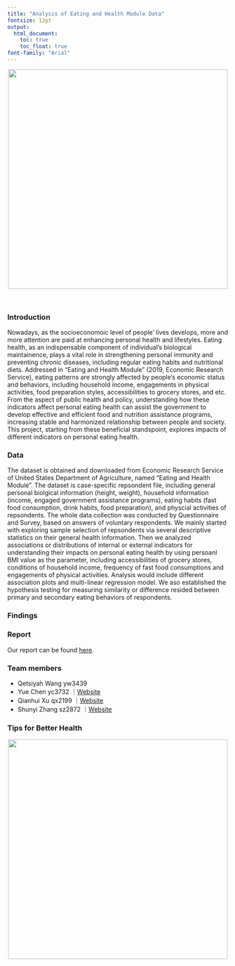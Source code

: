 ```yaml
---
title: "Analysis of Eating and Health Module Data"
fontsize: 12pt
output:   
  html_document:
    toc: true
    toc_float: true
font-family: "Arial"
---
```


<center>

![](images/Wellness-Header.jpg){width=500px}
</center>

<br>

### Introduction

Nowadays, as the socioeconomoic level of people' lives develops, more and more attention are paid at enhancing personal health and lifestyles. Eating health, as an indispensable component of individual's biological maintainence, plays a vital role in strengthening personal immunity and preventing chronic diseases, including regular eating habits and nutritional diets. Addressed in "Eating and Health Module" (2019, Economic Research Service), eating patterns are strongly affected by people's economic status and behaviors, including household income, engagements in physical activities, food preparation styles, accessibilities to grocery stores, and etc. From the aspect of public health and policy, understanding how these indicators affect personal eating health can assist the government to develop effective and efficient food and nutrition assistance programs, increasing stable and harmonized relationship between people and society. This project, starting from these beneficial standspoint, explores impacts of  different indicators on personal eating health.


### Data

The dataset is obtained and downloaded from Economic Research Service of United States Department of Agriculture, named "Eating and Health Module". The dataset is case-specific repsondent file, including general personal biolgical information (height, weight), household information (income, engaged government assistance programs), eating habits (fast food consumption, drink habits, food preparation), and physcial activities of repsondents. The whole data collection was conducted by Questionnaire and Survey, based on answers of voluntary respondents. We mainly started with exploring sample selection of repsondents via several descriptive statistics on their general health information. Then we analyzed associations or distributions of internal or external indicators for understanding their impacts on personal eating health by using persoanl BMI value as the parameter, including accessibilities of grocery stores, conditions of household income, frequency of fast food consumptions and engagements of physical activities. Analysis would include different association plots and multi-linear regression model. We aso established the hypothesis testing for measuring similarity or difference resided between primary and secondary eating behaviors of respondents.


### Findings


### Report

Our report can be found [here](classfication_report.html).


### Team members

- Qetsiyah Wang yw3439
- Yue Chen yc3732      ｜[Website](https://yc3731.github.io/)
- Qianhui Xu qx2199    ｜[Website](https://qx2199quintus.github.io/)
- Shunyi Zhang sz2872  ｜[Website](https://shane-1996.github.io/)


### Tips for Better Health

<center>

![](images/infographic-health-promotion-12-tips.jpg){width=500px}
</center>

<br>
